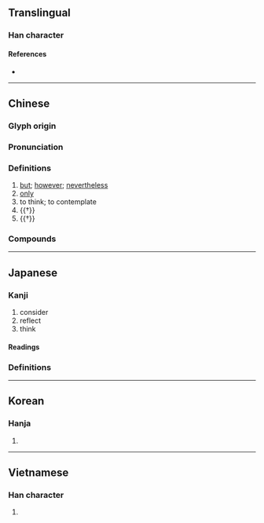 {{character info}}
==Translingual==

===Han character===
{{Han char|rn=61|rad=心|as=08|sn=11|four=90014|canj=POG|ids=⿰忄隹}}

====References====
* {{Han ref|kx=0391.170|dkj=10820|dj=0726.030|hdz=42316.030|uh=60DF|ud=24799|bh=B1A9|bd=45481}}

----

==Chinese==
{{zh-forms}}

===Glyph origin===
{{Han etym}}

===Pronunciation===
{{zh-pron
|m=wéi
|m-s=
|c=wai4
|c-t=
|g=
|h=pfs=
|j=
|mb=
|md=
|mn=
|mn-t=
|w=
|x=
|mc=y
|oc=y
|cat=prep,adv,con,a
}}

===Definitions===
{{zh-hanzi}}

# [[but]]; [[however]]; [[nevertheless]]
# [[only]]
# to think; to contemplate
# {{†}} {{zh-alt-form|唯|to be}}
# {{†}} {{zh-alt-lb|維|唯}} {{n-g|meaningless sentence-initial particle}}

===Compounds===
{{zh-der|惟命是聽|匪惟|惟命是從|令出惟行|惟力是視|惟精惟一|惟恐|惟利是營|惟利是圖|不惟|伏惟|人心惟危|惟利是逐|思惟|惟天可表|授職惟賢|正思惟|禍福惟人|洪惟|民惟邦本|明德惟馨|非惟|惟妙惟肖}}

----

==Japanese==

===Kanji===
{{ja-kanji|grade=|rs=心08}}

# consider
# reflect
# think

====Readings====
{{ja-readings
|goon=ゆい
|kanon=い<ゐ
|kun=おも-うに, おも-んみる, これ
|nanori=よし, のぶ, ただ
}}

===Definitions===
{{ja-kanjitab|これ|yomi=kun}}
{{ja-see|これ}}

----

==Korean==

===Hanja===
{{ko-hanja|hangeul=유|eumhun=|rv=yu|mr=yu|y=yu}}

# {{rfdef|ko|sort=心08}}

----

==Vietnamese==

===Han character===
{{vi-readings|reading=duy|rs=心08}}

# {{rfdef|vi|sort=心08}}